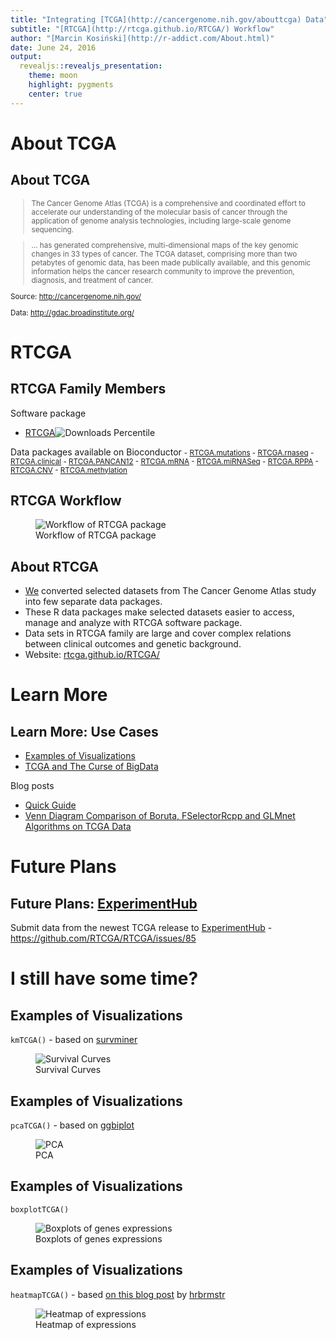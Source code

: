 ```yaml
---
title: "Integrating [TCGA](http://cancergenome.nih.gov/abouttcga) Data"
subtitle: "[RTCGA](http://rtcga.github.io/RTCGA/) Workflow"
author: "[Marcin Kosiński](http://r-addict.com/About.html)"
date: June 24, 2016
output:
  revealjs::revealjs_presentation:
    theme: moon
    highlight: pygments
    center: true
---
```


# About TCGA

## About TCGA

<small>

> The Cancer Genome Atlas (TCGA) is a comprehensive and coordinated effort to accelerate our understanding of the molecular basis of cancer through the application of genome analysis technologies, including large-scale genome sequencing.

> ... has generated comprehensive, multi-dimensional maps of the key genomic changes in 33 types of cancer. The TCGA dataset, comprising more than two petabytes of genomic data, has been made publically available, and this genomic information helps the cancer research community to improve the prevention, diagnosis, and treatment of cancer.

Source: [http://cancergenome.nih.gov/](http://cancergenome.nih.gov/)

Data: [http://gdac.broadinstitute.org/](http://gdac.broadinstitute.org/)

</small>

# RTCGA 

## RTCGA Family Members

Software package

- [RTCGA](http://bioconductor.org/packages/RTCGA/)![Downloads Percentile](https://www.bioconductor.org/shields/downloads/RTCGA.svg)

Data packages available on Bioconductor
<small>
- [RTCGA.mutations](http://bioconductor.org/packages/RTCGA.mutations/)
- [RTCGA.rnaseq](http://bioconductor.org/packages/RTCGA.rnaseq/)
- [RTCGA.clinical](http://bioconductor.org/packages/RTCGA.clinical/)
- [RTCGA.PANCAN12](http://bioconductor.org/packages/RTCGA.PANCAN12/)
- [RTCGA.mRNA](http://bioconductor.org/packages/RTCGA.mRNA/)
- [RTCGA.miRNASeq](http://bioconductor.org/packages/RTCGA.miRNASeq/)
- [RTCGA.RPPA](http://bioconductor.org/packages/RTCGA.RPPA/)
- [RTCGA.CNV](http://bioconductor.org/packages/RTCGA.CNV/)
- [RTCGA.methylation](http://bioconductor.org/packages/RTCGA.methylation/)
</small>

## RTCGA Workflow

![Workflow of RTCGA package](https://raw.githubusercontent.com/RTCGA/RTCGA/master/RTCGA_workflow_ver3.png)

## About RTCGA

- [We](https://github.com/orgs/RTCGA/people) converted selected datasets from The Cancer Genome Atlas study into few separate data packages. 
- These R data packages make selected datasets easier to access, manage and analyze with RTCGA software package. 
- Data sets in RTCGA family are large and cover complex relations between clinical outcomes and genetic background.
- Website: [rtcga.github.io/RTCGA/](http://rtcga.github.io/RTCGA/)

# Learn More

## Learn More: Use Cases

- [Examples of Visualizations](http://rtcga.github.io/RTCGA/Visualizations.html)
- [TCGA and The Curse of BigData](http://rtcga.github.io/RTCGA/Usecases.html)

Blog posts

- [Quick Guide](http://r-addict.com/2016/05/04/RTCGA-Quick-Guide.html) 
- [Venn Diagram Comparison of Boruta, FSelectorRcpp and GLMnet Algorithms on TCGA Data](http://www.r-bloggers.com/venn-diagram-comparison-of-boruta-fselectorrcpp-and-glmnet-algorithms/)

# Future Plans

## Future Plans: [ExperimentHub](http://bioconductor.org/packages/ExperimentHub/)

Submit data from the newest TCGA release to [ExperimentHub](http://bioconductor.org/packages/ExperimentHub/) - [https://github.com/RTCGA/RTCGA/issues/85](https://github.com/RTCGA/RTCGA/issues/85)

# I still have some time?

## Examples of Visualizations

`kmTCGA()` - based on [survminer](https://cran.r-project.org/web/packages/survminer/index.html)

![Survival Curves](https://raw.githubusercontent.com/RTCGA/RTCGA/master/devel/bioinfo_article/figures/km.png)

## Examples of Visualizations

`pcaTCGA()` - based on [ggbiplot](https://github.com/vqv/ggbiplot)

![PCA](https://raw.githubusercontent.com/RTCGA/RTCGA/master/devel/bioinfo_article/figures/pca.png)

## Examples of Visualizations

`boxplotTCGA()`

![Boxplots of genes expressions](https://raw.githubusercontent.com/RTCGA/RTCGA/master/devel/bioinfo_article/figures/boxplots.png)

## Examples of Visualizations

`heatmapTCGA()` - based [on this blog post](http://www.r-bloggers.com/making-faceted-heatmaps-with-ggplot2/) by [hrbrmstr](http://www.r-bloggers.com/author/hrbrmstr/)

![Heatmap of expressions](https://raw.githubusercontent.com/RTCGA/RTCGA/master/devel/bioinfo_article/figures/heatmap.png)